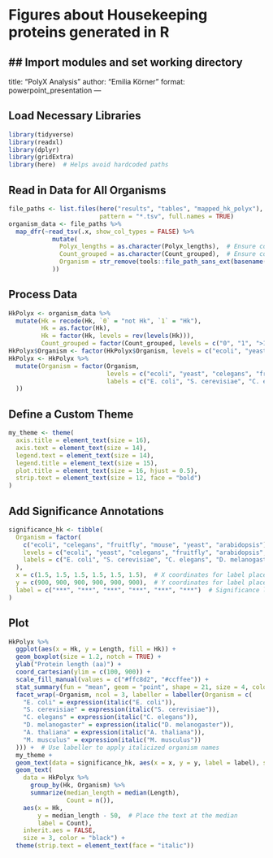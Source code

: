 # Figures about Housekeeping proteins generated in R
## Import modules and set working directory
---
title: "PolyX Analysis"
author: "Emilia Körner"
format: powerpoint_presentation
---

## **Load Necessary Libraries**
```r
library(tidyverse)
library(readxl)
library(dplyr)
library(gridExtra)
library(here)  # Helps avoid hardcoded paths
```

## **Read in Data for All Organisms**
```r
file_paths <- list.files(here("results", "tables", "mapped_hk_polyx"), 
                         pattern = "*.tsv", full.names = TRUE)
organism_data <- file_paths %>%
  map_dfr(~read_tsv(.x, show_col_types = FALSE) %>%
            mutate(
              Polyx_lengths = as.character(Polyx_lengths),  # Ensure consistent type for Polyx_lengths
              Count_grouped = as.character(Count_grouped),  # Ensure consistent type for Count_grouped
              Organism = str_remove(tools::file_path_sans_ext(basename(.x)), "_mapped_polyx")  # Remove suffix
            ))
```

## **Process Data**
```r
HkPolyx <- organism_data %>%
  mutate(Hk = recode(Hk, `0` = "not Hk", `1` = "Hk"),
         Hk = as.factor(Hk),
         Hk = factor(Hk, levels = rev(levels(Hk))),
         Count_grouped = factor(Count_grouped, levels = c("0", "1", ">1")))
HkPolyx$Organism <- factor(HkPolyx$Organism, levels = c("ecoli", "yeast", "arabidopsis", "celegans", "fruitfly", "mouse"))
HkPolyx <- HkPolyx %>%
  mutate(Organism = factor(Organism,
                           levels = c("ecoli", "yeast", "celegans", "fruitfly", "arabidopsis", "mouse"),
                           labels = c("E. coli", "S. cerevisiae", "C. elegans", "D. melanogaster", "A. thaliana", "M. musculus")
  ))
```

## **Define a Custom Theme**
```r
my_theme <- theme(
  axis.title = element_text(size = 16),
  axis.text = element_text(size = 14),
  legend.text = element_text(size = 14),
  legend.title = element_text(size = 15),
  plot.title = element_text(size = 16, hjust = 0.5),
  strip.text = element_text(size = 12, face = "bold")
)
```

## **Add Significance Annotations**
```r
significance_hk <- tibble(
  Organism = factor(
    c("ecoli", "celegans", "fruitfly", "mouse", "yeast", "arabidopsis"),
    levels = c("ecoli", "yeast", "celegans", "fruitfly", "arabidopsis", "mouse"),
    labels = c("E. coli", "S. cerevisiae", "C. elegans", "D. melanogaster", "A. thaliana", "M. musculus")
  ),
  x = c(1.5, 1.5, 1.5, 1.5, 1.5, 1.5),  # X coordinates for label placement
  y = c(900, 900, 900, 900, 900, 900),  # Y coordinates for label placement
  label = c("***", "***", "***", "***", "***", "***")  # Significance levels for each organism
)
```

## Plot
```r
HkPolyx %>%
  ggplot(aes(x = Hk, y = Length, fill = Hk)) +
  geom_boxplot(size = 1.2, notch = TRUE) +
  ylab("Protein length (aa)") +
  coord_cartesian(ylim = c(100, 900)) +
  scale_fill_manual(values = c("#ffc8d2", "#ccffee")) +
  stat_summary(fun = "mean", geom = "point", shape = 21, size = 4, color = "black", fill = "white") +
  facet_wrap(~Organism, ncol = 3, labeller = labeller(Organism = c(
    "E. coli" = expression(italic("E. coli")),
    "S. cerevisiae" = expression(italic("S. cerevisiae")),
    "C. elegans" = expression(italic("C. elegans")),
    "D. melanogaster" = expression(italic("D. melanogaster")),
    "A. thaliana" = expression(italic("A. thaliana")),
    "M. musculus" = expression(italic("M. musculus"))
  ))) +  # Use labeller to apply italicized organism names
  my_theme +
  geom_text(data = significance_hk, aes(x = x, y = y, label = label), size = 4, color = "black", inherit.aes = FALSE) +
  geom_text(
    data = HkPolyx %>%
      group_by(Hk, Organism) %>%
      summarize(median_length = median(Length),
                Count = n()),
    aes(x = Hk,
        y = median_length - 50,  # Place the text at the median
        label = Count),
    inherit.aes = FALSE,
    size = 3, color = "black") +
  theme(strip.text = element_text(face = "italic"))
```

